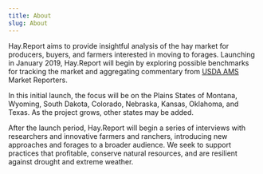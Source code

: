 ```yaml
---
title: About
slug: About
---
```


Hay.Report aims to provide insightful analysis of the hay market for producers, buyers, and farmers interested in moving to forages. Launching in January 2019, Hay.Report will begin by exploring possible benchmarks for tracking the market and aggregating commentary from [USDA AMS](https://www.ams.usda.gov/market-news/hay-reports) Market Reporters. 

In this initial launch, the focus will be on the Plains States of Montana, Wyoming, South Dakota, Colorado, Nebraska, Kansas, Oklahoma, and Texas. As the project grows, other states may be added.

After the launch period, Hay.Report will begin a series of interviews with researchers and innovative farmers and ranchers, introducing new approaches and forages to a broader audience. We seek to support practices that profitable, conserve natural resources, and are resilient against drought and extreme weather.